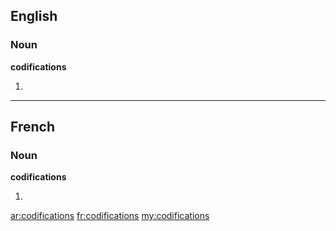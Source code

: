 ==English==

===Noun===
'''codifications'''

# {{plural of|[[codification]]}}

----

==French==

===Noun===
'''codifications''' {{f|p}}

# {{plural of|[[codification#French|codification]]|lang=fr}}

[[ar:codifications]]
[[fr:codifications]]
[[my:codifications]]